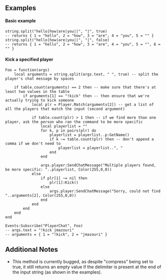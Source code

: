 {{Lua/Function |
  returns = table |
  prototype = string.split(string {{Arg|input}}, string {{Arg|delimiter}}[, boolean {{Arg|compress}}]) |
  description = Splits the {{Arg|input}} string by a {{Arg|delimiter}}, and optionally removes any empty values ({{Arg|compress}}).
}}

==Examples==

====Basic example====
<syntaxhighlight>
string.split("hello|how|are|you||", "|", true)
-- returns { 1 = "hello", 2 = "how", 3 = "are", 4 = "you", 5 = "" }
string.split("hello|how|are|you||", "|", false)
-- returns { 1 = "hello", 2 = "how", 3 = "are", 4 = "you", 5 = "", 6 = "" }
</syntaxhighlight>

====Kick a specified player====
<syntaxhighlight>
Foo = function(args)
	local arguments = string.split(args.text, " ", true) -- split the player's chat message by spaces
	
	if table.count(arguments) == 2 then -- make sure that there's at least two values in the table
		if arguments[1] == "!kick" then -- then ensure that we're actually trying to kick someone
			local plr = Player.Match(arguments[2]) -- get a list of all the players that match the input (second argument)

			if table.count(plr) > 1 then -- if we find more than one player, ask the person who ran the command to be more specific
				local playerlist = ""
				for k, p in pairs(plr) do
					playerlist = playerlist..p:GetName()
					if k ~= table.count(plr) then -- don't append a comma if we don't need to
						playerlist = playerlist..", "  
					end
				end

				args.player:SendChatMessage("Multiple players found, be more specific: "..playerlist, Color(255,0,0))
			else
				if plr[1] ~= nil then
					plr[1]:Kick()
				else
					args.player:SendChatMessage("Sorry, could not find "..arguments[2], Color(255,0,0))
				end
			end
		end
	end
end
 
Events:Subscribe("PlayerChat", Foo)
-- args.text = "!kick jmazouri"
-- arguments = { 1 = "!kick", 2 = "jmazouri" }
</syntaxhighlight>

==Additional Notes==
*This method is currently bugged, as despite "compress" being set to true, it still returns an empty value if the delimiter is present at the end of the input string (as shown in the examples).